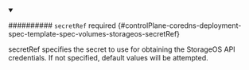 


<details className="config-field" data-expandable="true" open>
<summary>

########## `secretRef` <span className="config-field-required" data-required="false">required</span> <span className="config-field-type"></span> <span className="config-field-default"></span> <span className="config-field-enum"></span> {#controlPlane-coredns-deployment-spec-template-spec-volumes-storageos-secretRef}

secretRef specifies the secret to use for obtaining the StorageOS API
credentials.  If not specified, default values will be attempted.

</summary>

<PartialSecretrefreference />


</details>

